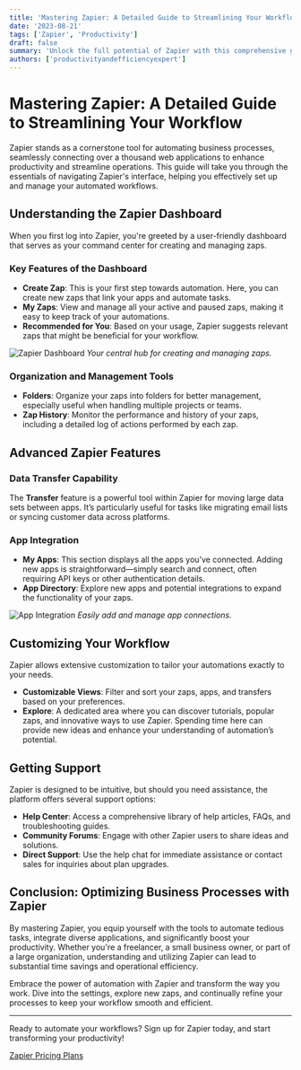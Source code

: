 ```yaml
---
title: 'Mastering Zapier: A Detailed Guide to Streamlining Your Workflow'
date: '2023-08-21'
tags: ['Zapier', 'Productivity']
draft: false
summary: 'Unlock the full potential of Zapier with this comprehensive guide. Learn how to navigate its features, organize your zaps, and optimize your workflow automation.'
authors: ['productivityandefficiencyexpert']
---
```


# Mastering Zapier: A Detailed Guide to Streamlining Your Workflow

Zapier stands as a cornerstone tool for automating business processes, seamlessly connecting over a thousand web applications to enhance productivity and streamline operations. This guide will take you through the essentials of navigating Zapier's interface, helping you effectively set up and manage your automated workflows.

## Understanding the Zapier Dashboard

When you first log into Zapier, you're greeted by a user-friendly dashboard that serves as your command center for creating and managing zaps.

### Key Features of the Dashboard

- **Create Zap**: This is your first step towards automation. Here, you can create new zaps that link your apps and automate tasks.
- **My Zaps**: View and manage all your active and paused zaps, making it easy to keep track of your automations.
- **Recommended for You**: Based on your usage, Zapier suggests relevant zaps that might be beneficial for your workflow.

![Zapier Dashboard](/path/to/dashboard_image.jpg) *Your central hub for creating and managing zaps.*

### Organization and Management Tools

- **Folders**: Organize your zaps into folders for better management, especially useful when handling multiple projects or teams.
- **Zap History**: Monitor the performance and history of your zaps, including a detailed log of actions performed by each zap.

## Advanced Zapier Features

### Data Transfer Capability

The **Transfer** feature is a powerful tool within Zapier for moving large data sets between apps. It’s particularly useful for tasks like migrating email lists or syncing customer data across platforms.

### App Integration

- **My Apps**: This section displays all the apps you’ve connected. Adding new apps is straightforward—simply search and connect, often requiring API keys or other authentication details.
- **App Directory**: Explore new apps and potential integrations to expand the functionality of your zaps.

![App Integration](/path/to/app_integration_image.jpg) *Easily add and manage app connections.*

## Customizing Your Workflow

Zapier allows extensive customization to tailor your automations exactly to your needs.

- **Customizable Views**: Filter and sort your zaps, apps, and transfers based on your preferences.
- **Explore**: A dedicated area where you can discover tutorials, popular zaps, and innovative ways to use Zapier. Spending time here can provide new ideas and enhance your understanding of automation’s potential.

## Getting Support

Zapier is designed to be intuitive, but should you need assistance, the platform offers several support options:

- **Help Center**: Access a comprehensive library of help articles, FAQs, and troubleshooting guides.
- **Community Forums**: Engage with other Zapier users to share ideas and solutions.
- **Direct Support**: Use the help chat for immediate assistance or contact sales for inquiries about plan upgrades.

## Conclusion: Optimizing Business Processes with Zapier

By mastering Zapier, you equip yourself with the tools to automate tedious tasks, integrate diverse applications, and significantly boost your productivity. Whether you're a freelancer, a small business owner, or part of a large organization, understanding and utilizing Zapier can lead to substantial time savings and operational efficiency.

Embrace the power of automation with Zapier and transform the way you work. Dive into the settings, explore new zaps, and continually refine your processes to keep your workflow smooth and efficient.

---

Ready to automate your workflows? Sign up for Zapier today, and start transforming your productivity!

[Zapier Pricing Plans](https://zapier.com/pricing)
